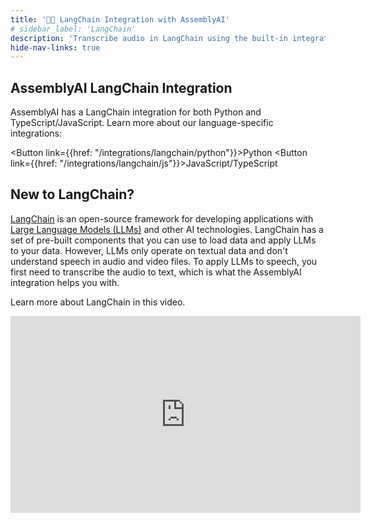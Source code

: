 ```yaml
---
title: '🦜️🔗 LangChain Integration with AssemblyAI'
# sidebar_label: 'LangChain'
description: 'Transcribe audio in LangChain using the built-in integration with AssemblyAI.'
hide-nav-links: true
---
```








## AssemblyAI LangChain Integration

AssemblyAI has a LangChain integration for both Python and TypeScript/JavaScript.
Learn more about our language-specific integrations:

<Button link={{href: "/integrations/langchain/python"}}>Python</Button>
<Button link={{href: "/integrations/langchain/js"}}>JavaScript/TypeScript</Button>

## New to LangChain?

[LangChain](https://www.langchain.com/docs/get_started/) is an open-source framework for developing applications with [Large Language Models (LLMs)](https://www.assemblyai.com/blog/introduction-large-language-models-generative-ai/) and other AI technologies.
LangChain has a set of pre-built components that you can use to load data and apply LLMs to your data.
However, LLMs only operate on textual data and don't understand speech in audio and video files.
To apply LLMs to speech, you first need to transcribe the audio to text, which is what the AssemblyAI integration helps you with.

Learn more about LangChain in this video.

<iframe width="560" height="315" src="https://www.youtube.com/embed/RoR4XJw8wIc?si=-GPeOBm2d48ZTVQf" title="YouTube video player" frameborder="0" allow="accelerometer; autoplay; clipboard-write; encrypted-media; gyroscope; picture-in-picture; web-share" allowfullscreen></iframe>



